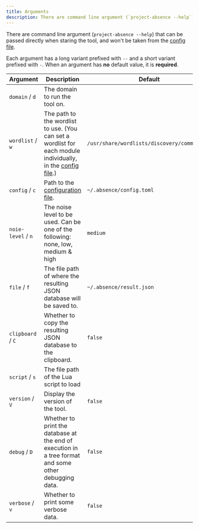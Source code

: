 ```yaml
---
title: Arguments
description: There are command line argument (`project-absence --help`) that can be passed directly when staring the tool, and won't be taken from the config file.
---
```


There are command line argument (`project-absence --help`) that can be passed directly when staring the tool, and won't be taken from the [config file](/docs/usage/config).

Each argument has a long variant prefixed with `--` and a short variant prefixed with `-`. When an argument has **no** default value, it is **required**.

| Argument           | Description                                                                                                                       | Default                                     |
| ------------------ | --------------------------------------------------------------------------------------------------------------------------------- | ------------------------------------------- |
| `domain` / `d`     | The domain to run the tool on.                                                                                                    |                                             |
| `wordlist` / `w`   | The path to the wordlist to use. (You can set a wordlist for each module individually, in the [config file](/docs/usage/config).) | `/usr/share/wordlists/discovery/common.txt` |
| `config` / `c`     | Path to the [configuration file](/docs/usage/config).                                                                             | `~/.absence/config.toml`                    |
| `noie-level` / `n` | The noise level to be used. Can be one of the following: none, low, medium & high                                                 | `medium`                                    |
| `file` / `f`       | The file path of where the resulting JSON database will be saved to.                                                              | `~/.absence/result.json`                    |
| `clipboard` / `C`  | Whether to copy the resulting JSON database to the clipboard.                                                                     | `false`                                     |
| `script` / `s`     | The file path of the Lua script to load                                                                                           |                                             |
| `version` / `V`    | Display the version of the tool.                                                                                                  | `false`                                     |
| `debug` / `D`      | Whether to print the database at the end of execution in a tree format and some other debugging data.                             | `false`                                     |
| `verbose` / `v`    | Whether to print some verbose data.                                                                                               | `false`                                     |
